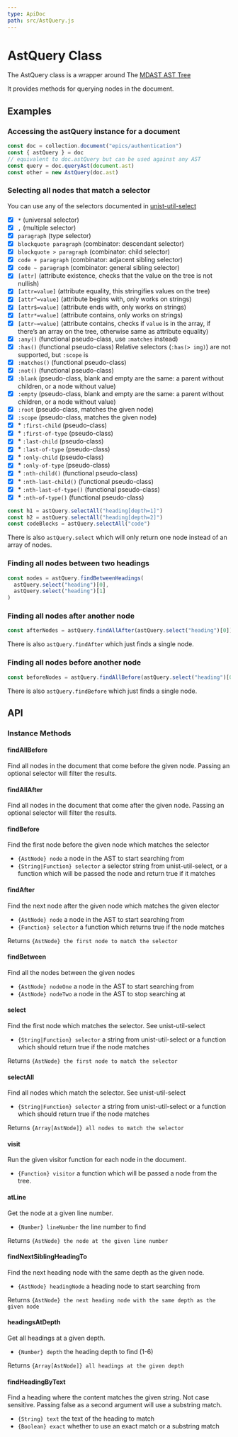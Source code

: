 ```yaml
---
type: ApiDoc
path: src/AstQuery.js
---
```

# AstQuery Class

The AstQuery class is a wrapper around The [MDAST AST Tree](https://github.com/syntax-tree/mdast)

It provides methods for querying nodes in the document.

## Examples

### Accessing the astQuery instance for a document

```js
const doc = collection.document("epics/authentication")
const { astQuery } = doc
// equivalent to doc.astQuery but can be used against any AST
const query = doc.queryAst(document.ast)
const other = new AstQuery(doc.ast)
```

### Selecting all nodes that match a selector

You can use any of the selectors documented in [unist-util-select](https://www.npmjs.com/package/unist-util-select)

-   [x] `*` (universal selector)
-   [x] `,` (multiple selector)
-   [x] `paragraph` (type selector)
-   [x] `blockquote paragraph` (combinator: descendant selector)
-   [x] `blockquote > paragraph` (combinator: child selector)
-   [x] `code + paragraph` (combinator: adjacent sibling selector)
-   [x] `code ~ paragraph` (combinator: general sibling selector)
-   [x] `[attr]` (attribute existence, checks that the value on the tree is not
        nullish)
-   [x] `[attr=value]` (attribute equality, this stringifies values on the tree)
-   [x] `[attr^=value]` (attribute begins with, only works on strings)
-   [x] `[attr$=value]` (attribute ends with, only works on strings)
-   [x] `[attr*=value]` (attribute contains, only works on strings)
-   [x] `[attr~=value]` (attribute contains, checks if `value` is in the array,
        if there’s an array on the tree, otherwise same as attribute equality)
-   [x] `:any()` (functional pseudo-class, use `:matches` instead)
-   [x] `:has()` (functional pseudo-class)
        Relative selectors (`:has(> img)`) are not supported, but `:scope` is
-   [x] `:matches()` (functional pseudo-class)
-   [x] `:not()` (functional pseudo-class)
-   [x] `:blank` (pseudo-class, blank and empty are the same: a parent without
        children, or a node without value)
-   [x] `:empty` (pseudo-class, blank and empty are the same: a parent without
        children, or a node without value)
-   [x] `:root` (pseudo-class, matches the given node)
-   [x] `:scope` (pseudo-class, matches the given node)
-   [x] \* `:first-child` (pseudo-class)
-   [x] \* `:first-of-type` (pseudo-class)
-   [x] \* `:last-child` (pseudo-class)
-   [x] \* `:last-of-type` (pseudo-class)
-   [x] \* `:only-child` (pseudo-class)
-   [x] \* `:only-of-type` (pseudo-class)
-   [x] \* `:nth-child()` (functional pseudo-class)
-   [x] \* `:nth-last-child()` (functional pseudo-class)
-   [x] \* `:nth-last-of-type()` (functional pseudo-class)
-   [x] \* `:nth-of-type()` (functional pseudo-class)

```js
const h1 = astQuery.selectAll("heading[depth=1]")
const h2 = astQuery.selectAll("heading[depth=2]")
const codeBlocks = astQuery.selectAll("code")
```

There is also `astQuery.select` which will only return one node instead of an array of nodes.

### Finding all nodes between two headings

```js
const nodes = astQuery.findBetweenHeadings(
  astQuery.select("heading")[0],
  astQuery.select("heading")[1]
)
```

### Finding all nodes after another node

```js
const afterNodes = astQuery.findAllAfter(astQuery.select("heading")[0])
```

There is also `astQuery.findAfter` which just finds a single node.

### Finding all nodes before another node

```js
const beforeNodes = astQuery.findAllBefore(astQuery.select("heading")[0])
```

There is also `astQuery.findBefore` which just finds a single node.

## API

### Instance Methods


#### findAllBefore

Find all nodes in the document that come before the given node.  Passing an optional
selector will filter the results.

#### findAllAfter

Find all nodes in the document that come after the given node. Passing an optional
selector will filter the results.

#### findBefore

Find the first node before the given node which matches the selector
- `{AstNode} node` a node in the AST to start searching from
- `{String|Function} selector` a selector string from unist-util-select, or a function which will be passed the node and return true if it matches

#### findAfter

Find the next node after the given node which matches the given elector
- `{AstNode} node` a node in the AST to start searching from
- `{Function} selector` a function which returns true if the node matches

Returns `{AstNode} the first node to match the selector`

#### findBetween

Find all the nodes between the given nodes
- `{AstNode} nodeOne` a node in the AST to start searching from
- `{AstNode} nodeTwo` a node in the AST to stop searching at

#### select

Find the first node which matches the selector.  See unist-util-select
- `{String|Function} selector` a string from unist-util-select or a function which should return true if the node matches

Returns `{AstNode} the first node to match the selector`

#### selectAll

Find all nodes which match the selector.  See unist-util-select
- `{String|Function} selector` a string from unist-util-select or a function which should return true if the node matches

Returns `{Array[AstNode]} all nodes to match the selector`

#### visit

Run the given visitor function for each node in the document.
- `{Function} visitor` a function which will be passed a node from the tree.

#### atLine

Get the node at a given line number.
- `{Number} lineNumber` the line number to find

Returns `{AstNode} the node at the given line number`

#### findNextSiblingHeadingTo

Find the next heading node with the same depth as the given node.
- `{AstNode} headingNode` a heading node to start searching from

Returns `{AstNode} the next heading node with the same depth as the given node`

#### headingsAtDepth

Get all headings at a given depth.
- `{Number} depth` the heading depth to find (1-6)

Returns `{Array[AstNode]} all headings at the given depth`

#### findHeadingByText

Find a heading where the content matches the given string.  Not case sensitive.
Passing false as a second argument will use a substring match.
- `{String} text` the text of the heading to match
- `{Boolean} exact` whether to use an exact match or a substring match


